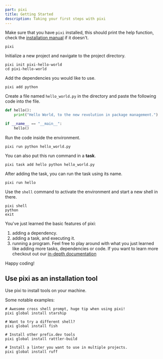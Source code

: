 ```yaml
---
part: pixi
title: Getting Started
description: Taking your first steps with pixi
---
```


Make sure that you have `pixi` installed, this should print the help function, check the [installation manual](installation.mdx) if it doesn't.

```shell
pixi
```

Initialize a new project and navigate to the project directory.

```shell
pixi init pixi-hello-world
cd pixi-hello-world
```

Add the dependencies you would like to use.

```shell
pixi add python
```

Create a file named `hello_world.py` in the directory and paste the following code into the file.

```python title="hello_world.py" showLineNumbers
def hello():
    print("Hello World, to the new revolution in package management.")

if __name__ == "__main__":
    hello()
```

Run the code inside the environment.

```shell
pixi run python hello_world.py
```

You can also put this run command in a **task**.

```shell
pixi task add hello python hello_world.py
```

After adding the task, you can run the task using its name.

```shell
pixi run hello
```

Use the `shell` command to activate the environment and start a new shell in there.

```shell
pixi shell
python
exit
```

You've just learned the basic features of pixi:
1. adding a dependency.
2. adding a task, and executing it.
3. running a program.
Feel free to play around with what you just learned like adding more tasks, dependencies or code.
If you want to learn more checkout out our [in-depth documentation](./advanced)

Happy coding!

## Use pixi as an installation tool

Use pixi to install tools on your machine.

Some notable examples:

```shell
# Awesome cross shell prompt, huge tip when using pixi!
pixi global install starship

# Want to try a different shell?
pixi global install fish

# Install other prefix.dev tools
pixi global install rattler-build

# Install a linter you want to use in multiple projects.
pixi global install ruff
```
